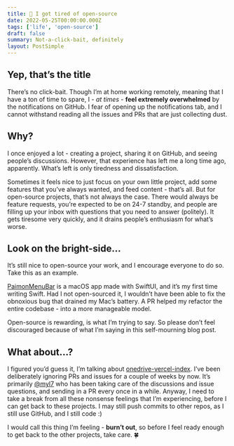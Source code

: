 ```yaml
---
title: 🥲 I got tired of open-source
date: 2022-05-25T00:00:00.000Z
tags: ['life', 'open-source']
draft: false
summary: Not-a-click-bait, definitely
layout: PostSimple
---
```


## Yep, that’s the title

There’s no click-bait. Though I’m at home working remotely, meaning that I have a ton of time to spare, I - _at times_ - **feel extremely overwhelmed** by the notifications on GitHub. I fear of opening up the notifications tab, and I cannot withstand reading all the issues and PRs that are just collecting dust.

## Why?

I once enjoyed a lot - creating a project, sharing it on GitHub, and seeing people’s discussions. However, that experience has left me a long time ago, apparently. What’s left is only tiredness and dissatisfaction.

Sometimes it feels nice to just focus on your own little project, add some features that you’ve always wanted, and feed content - that’s all. But for open-source projects, that’s not always the case. There would always be feature requests, you’re expected to be on 24-7 standby, and people are filling up your inbox with questions that you need to answer (politely). It gets tiresome very quickly, and it drains people’s enthusiasm for what’s worse.

## Look on the bright-side…

It’s still nice to open-source your work, and I encourage everyone to do so. Take this as an example.

[PaimonMenuBar](https://github.com/spencerwooo/PaimonMenuBar) is a macOS app made with SwiftUI, and it’s my first time writing Swift. Had I not open-sourced it, I wouldn’t have been able to fix the obnoxious bug that drained my Mac’s battery. A PR helped my refactor the entire codebase - into a more manageable model.

Open-source is rewarding, is what I’m trying to say. So please don’t feel discouraged because of what I’m saying in this self-mourning blog post.

## What about…?

I figured you’d guess it, I’m talking about [onedrive-vercel-index](https://github.com/spencerwooo/onedrive-vercel-index). I’ve been deliberately ignoring PRs and issues for a couple of weeks by now. It’s primarily [@myl7](https://github.com/myl7) who has been taking care of the discussions and issue questions, and sending in a PR every once in a while. Anyway, I need to take a break from all these nonsense feelings that I’m experiencing, before I can get back to these projects. I may still push commits to other repos, as I still use GitHub, and I still code :)

I would call this thing I’m feeling - **burn’t out**, so before I feel ready enough to get back to the other projects, take care. 🍀
